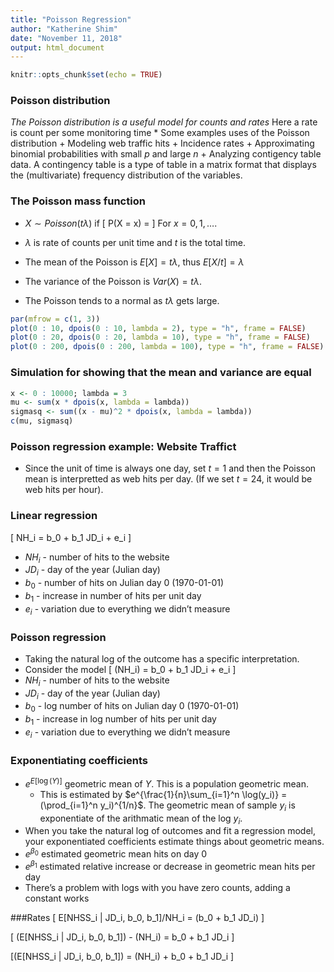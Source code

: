 ```yaml
---
title: "Poisson Regression"
author: "Katherine Shim"
date: "November 11, 2018"
output: html_document
---
```


```r
knitr::opts_chunk$set(echo = TRUE)
```

### Poisson distribution

*The Poisson distribution is a useful model for counts and rates
* Here a rate is count per some monitoring time
* Some examples uses of the Poisson distribution
    + Modeling web traffic hits
    + Incidence rates
    + Approximating binomial probabilities with small $p$ and large $n$
    + Analyzing contigency table data. A contingency table is a type of table in a matrix format that displays the (multivariate) frequency distribution of the variables. 

### The Poisson mass function

* $X \sim Poisson(t\lambda)$ if
\[
P(X = x) = \frac{(t\lambda)^x e^{-t\lambda}}{x!}
\]
For $x = 0, 1, \ldots$.
* $\lambda$ is rate of counts per unit time and $t$ is the total time. 

* The mean of the Poisson is $E[X] = t\lambda$, thus $E[X / t] = \lambda$
* The variance of the Poisson is $Var(X) = t\lambda$.
* The Poisson tends to a normal as $t\lambda$ gets large.
```r
par(mfrow = c(1, 3))
plot(0 : 10, dpois(0 : 10, lambda = 2), type = "h", frame = FALSE)
plot(0 : 20, dpois(0 : 20, lambda = 10), type = "h", frame = FALSE)
plot(0 : 200, dpois(0 : 200, lambda = 100), type = "h", frame = FALSE) 
```

### Simulation for showing that the mean and variance are equal
```r
x <- 0 : 10000; lambda = 3
mu <- sum(x * dpois(x, lambda = lambda))
sigmasq <- sum((x - mu)^2 * dpois(x, lambda = lambda))
c(mu, sigmasq)
```

### Poisson regression example: Website Traffict
* Since the unit of time is always one day, set $t = 1$ and then
the Poisson mean is interpretted as web hits per day. (If we set $t = 24$, it would
be web hits per hour).

### Linear regression

\[ NH_i = b_0 + b_1 JD_i + e_i \]

* $NH_i$ - number of hits to the website
* $JD_i$ - day of the year (Julian day)
* $b_0$ - number of hits on Julian day 0 (1970-01-01)
* $b_1$ - increase in number of hits per unit day
* $e_i$ - variation due to everything we didn't measure

### Poisson regression

* Taking the natural log of the outcome has a specific interpretation.
* Consider the model
\[ \log(NH_i) = b_0 + b_1 JD_i + e_i \]
* $NH_i$ - number of hits to the website
* $JD_i$ - day of the year (Julian day)
* $b_0$ - log number of hits on Julian day 0 (1970-01-01)
* $b_1$ - increase in log number of hits per unit day
* $e_i$ - variation due to everything we didn't measure


### Exponentiating coefficients

* $e^{E[\log(Y)]}$ geometric mean of $Y$. This is a population geometric mean.
    + This is estimated by $e^{\frac{1}{n}\sum_{i=1}^n \log(y_i)} = (\prod_{i=1}^n y_i)^{1/n}$. The geometric mean of sample $y_i$ is exponentiate of the arithmatic mean of the log $y_i$.
* When you take the natural log of outcomes and fit a regression model, your exponentiated coefficients
estimate things about geometric means.
* $e^{\beta_0}$ estimated geometric mean hits on day 0
* $e^{\beta_1}$ estimated relative increase or decrease in geometric mean hits per day
* There's a problem with logs with you have zero counts, adding a constant works

###Rates
\[ E[NHSS_i | JD_i, b_0, b_1]/NH_i = \exp\left(b_0 + b_1 JD_i\right) \]

\[ \log\left(E[NHSS_i | JD_i, b_0, b_1]\right) - \log(NH_i)  =  b_0 + b_1 JD_i \]

\[\log\left(E[NHSS_i | JD_i, b_0, b_1]\right) = \log(NH_i) + b_0 + b_1 JD_i \]
